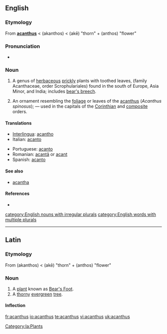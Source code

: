 ==English==

===Etymology===
From {{L.}} '''[[acanthus#Latin|acanthus]]''' < {{AGr.}} '''{{polytonic|[[ἄκανθος]]}}''' (akanthos) < '''{{polytonic|[[ἀκή]]}}''' (akē) "thorn" + '''{{polytonic|[[ἄνθος]]}}''' (anthos) "flower"

===Pronunciation===
*{{IPA|/əˈkænθəs/}}

===Noun===
{{en-noun|pl=acanthuses|pl2=acanthi}}

# {{botany}} A genus of [[herbaceous]] [[prickly]] plants with toothed leaves, (family Acanthaceae, order Scrophulariales) found in the south of Europe, Asia Minor, and India; includes [[bear's breech]].
# {{architecture}} An ornament resembling the [[foliage]] or leaves of the [[acanthus]] (''Acanthus spinosus''); &mdash; used in the capitals of the [[Corinthian]] and [[composite]] orders.

====Translations====
{{trans-top|acanthus}}
*[[Interlingua]]: [[acantho]]
*Italian: [[acanto]]
{{trans-mid}}
*Portuguese: [[acanto]] {{m}}
*Romanian: [[acantă]] {{f}} or [[acant]]
*Spanish: [[acanto]]
{{trans-bottom}}

====See also====
*[[acantha]]

====References====
*{{R:Webster 1913}}

[[category:English nouns with irregular plurals]]
[[category:English words with multiple plurals]]

----

==Latin==

===Etymology===
From {{AGr.|la}} '''{{polytonic|[[ἄκανθος]]}}''' (akanthos) < '''{{polytonic|[[ἀκή]]}}''' (akē) "thorn" + '''{{polytonic|[[ἄνθος]]}}''' (anthos) "flower"

===Noun===
{{la-noun|acanthus|acanthi|acanthī|m|second}}

# A [[plant]] known as [[w:en:Bear's Foot|Bear's Foot]].
# A [[thorny]] [[evergreen]] [[tree]].

====Inflection====
{{la-decl-2nd|acanth}}

[[Category:la:Plants]]

[[fr:acanthus]]
[[io:acanthus]]
[[te:acanthus]]
[[vi:acanthus]]
[[uk:acanthus]]